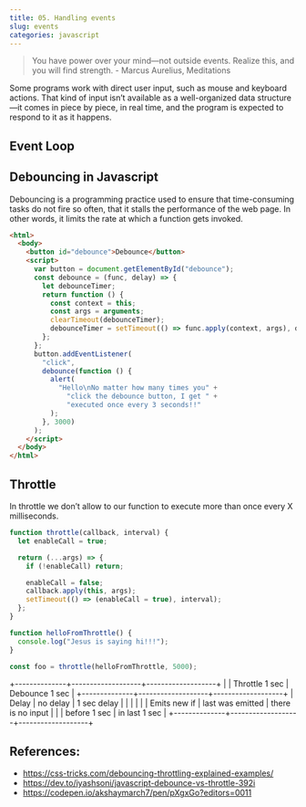 ```yaml
---
title: 05. Handling events
slug: events
categories: javascript
---
```


> You have power over your mind—not outside events. Realize this, and you will find strength. - Marcus Aurelius, Meditations

Some programs work with direct user input, such as mouse and keyboard actions. That kind of input isn’t available as a well-organized data structure—it comes in piece by piece, in real time, and the program is expected to respond to it as it happens.

## Event Loop

## Debouncing in Javascript

Debouncing is a programming practice used to ensure that time-consuming tasks do not fire so often, that it stalls the performance of the web page. In other words, it limits the rate at which a function gets invoked.

```html
<html>
  <body>
    <button id="debounce">Debounce</button>
    <script>
      var button = document.getElementById("debounce");
      const debounce = (func, delay) => {
        let debounceTimer;
        return function () {
          const context = this;
          const args = arguments;
          clearTimeout(debounceTimer);
          debounceTimer = setTimeout(() => func.apply(context, args), delay);
        };
      };
      button.addEventListener(
        "click",
        debounce(function () {
          alert(
            "Hello\nNo matter how many times you" +
              "click the debounce button, I get " +
              "executed once every 3 seconds!!"
          );
        }, 3000)
      );
    </script>
  </body>
</html>
```

## Throttle

In throttle we don’t allow to our function to execute more than once every X milliseconds.

```js
function throttle(callback, interval) {
  let enableCall = true;

  return (...args) => {
    if (!enableCall) return;

    enableCall = false;
    callback.apply(this, args);
    setTimeout(() => (enableCall = true), interval);
  };
}

function helloFromThrottle() {
  console.log("Jesus is saying hi!!!");
}

const foo = throttle(helloFromThrottle, 5000);
```

+--------------+-------------------+-------------------+
| | Throttle 1 sec | Debounce 1 sec |
+--------------+-------------------+-------------------+
| Delay | no delay | 1 sec delay |
| | | |
| Emits new if | last was emitted | there is no input |
| | before 1 sec | in last 1 sec |
+--------------+-------------------+-------------------+

## References:

- https://css-tricks.com/debouncing-throttling-explained-examples/
- https://dev.to/iyashsoni/javascript-debounce-vs-throttle-392i
- https://codepen.io/akshaymarch7/pen/pXgxGo?editors=0011
